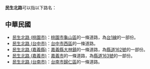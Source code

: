 '''民生北路'''可以指以下路名：

== 中華民國 ==
*[[民生北路_(桃園市)|民生北路 (桃園市)]]：[[桃園市|桃園市]][[龜山區|龜山區]]的一條道路，為[[台1線|台1線]]的一部份。
*[[民生北路_(台中市)|民生北路 (台中市)]]：[[台中市|台中市]][[西區_(台中市)|西區]]的一條道路。
*[[民生北路_(嘉義縣)|民生北路 (嘉義縣)]]：[[嘉義縣|嘉義縣]][[大林鎮_(臺灣)|大林鎮]]的一條道路，為[[縣道162號|縣道162號]]的一部份。
*[[民生北路_(嘉義市)|民生北路 (嘉義市)]]：[[嘉義市|嘉義市]]的一條道路，為[[縣道163號|縣道163號]]的一部份。
*[[民生北路_(台南市)|民生北路 (台南市)]]：[[台南市|台南市]][[歸仁區|歸仁區]]的一條道路。

{{disambig|Cat=街道名消歧義}}